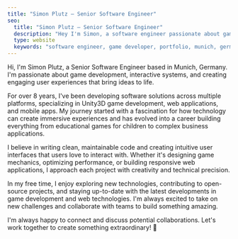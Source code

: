 ```yaml
---
title: "Simon Plutz — Senior Software Engineer"
seo:
  title: "Simon Plutz — Senior Software Engineer"
  description: "Hey I'm Simon, a software engineer passionate about game development, interactive systems, and creating engaging user experiences"
  type: website
  keywords: "software engineer, game developer, portfolio, munich, germany"
---
```


Hi, I'm Simon Plutz, a Senior Software Engineer based in Munich, Germany. I'm passionate about game development, interactive systems, and creating engaging user experiences that bring ideas to life.

For over 8 years, I've been developing software solutions across multiple platforms, specializing in Unity3D game development, web applications, and mobile apps. My journey started with a fascination for how technology can create immersive experiences and has evolved into a career building everything from educational games for children to complex business applications.

I believe in writing clean, maintainable code and creating intuitive user interfaces that users love to interact with. Whether it's designing game mechanics, optimizing performance, or building responsive web applications, I approach each project with creativity and technical precision.

In my free time, I enjoy exploring new technologies, contributing to open-source projects, and staying up-to-date with the latest developments in game development and web technologies. I'm always excited to take on new challenges and collaborate with teams to build something amazing.

I'm always happy to connect and discuss potential collaborations. Let's work together to create something extraordinary! 🚀